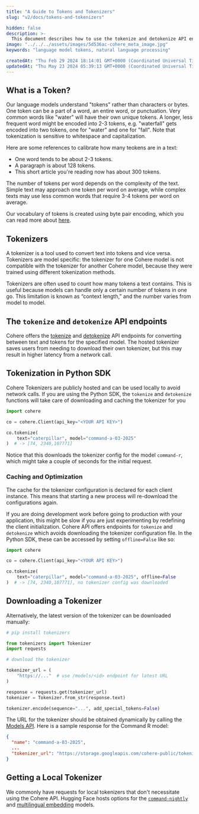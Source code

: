 ```yaml
---
title: "A Guide to Tokens and Tokenizers"
slug: "v2/docs/tokens-and-tokenizers"

hidden: false 
description: >-
  This document describes how to use the tokenize and detokenize API endpoints.
image: "../../../assets/images/5d536ac-cohere_meta_image.jpg"  
keywords: "language model tokens, natural language processing"

createdAt: "Thu Feb 29 2024 18:14:01 GMT+0000 (Coordinated Universal Time)"
updatedAt: "Thu May 23 2024 05:39:13 GMT+0000 (Coordinated Universal Time)"
---
```

## What is a Token?

Our language models understand "tokens" rather than characters or bytes. One token can be a part of a word, an entire word, or punctuation. Very common words like "water" will have their own unique tokens. A longer, less frequent word might be encoded into 2-3 tokens, e.g. "waterfall" gets encoded into two tokens, one for "water" and one for "fall". Note that tokenization is sensitive to whitespace and capitalization.

Here are some references to calibrate how many teokens are in a text:

- One word tends to be about 2-3 tokens.
- A paragraph is about 128 tokens.
- This short article you're reading now has about 300 tokens.

The number of tokens per word depends on the complexity of the text. Simple text may approach one token per word on average, while complex texts may use less common words that require 3-4 tokens per word on average.

Our vocabulary of tokens is created using byte pair encoding, which you can read more about [here](https://en.wikipedia.org/wiki/Byte_pair_encoding).

## Tokenizers

A tokenizer is a tool used to convert text into tokens and vice versa. Tokenizers are model specific: the tokenizer for one Cohere model is not compatible with the tokenizer for another Cohere model, because they were trained using different tokenization methods.

Tokenizers are often used to count how many tokens a text contains. This is useful because models can handle only a certain number of tokens in one go. This limitation is known as “context length,” and the number varies from model to model.

## The `tokenize` and `detokenize` API endpoints

Cohere offers the [tokenize](/reference/tokenize) and [detokenize](/reference/detokenize) API endpoints for converting between text and tokens for the specified model. The hosted tokenizer saves users from needing to download their own tokenizer, but this may result in higher latency from a network call.

## Tokenization in Python SDK

Cohere Tokenizers are publicly hosted and can be used locally to avoid network calls. If you are using the Python SDK, the `tokenize` and `detokenize` functions will take care of downloading and caching the tokenizer for you

```python PYTHON
import cohere

co = cohere.Client(api_key="<YOUR API KEY>")

co.tokenize(
    text="caterpillar", model="command-a-03-2025"
)  # -> [74, 2340,107771]
```

Notice that this downloads the tokenizer config for the model `command-r`, which might take a couple of seconds for the initial request.

### Caching and Optimization

The cache for the tokenizer configuration is declared for each client instance. This means that starting a new process will re-download the configurations again.

If you are doing development work before going to production with your application, this might be slow if you are just experimenting by redefining the client initialization. Cohere API offers endpoints for `tokenize` and `detokenize` which avoids downloading the tokenizer configuration file. In the Python SDK, these can be accessed by setting `offline=False` like so:

```python PYTHON
import cohere

co = cohere.Client(api_key="<YOUR API KEY>")

co.tokenize(
    text="caterpillar", model="command-a-03-2025", offline=False
)  # -> [74, 2340,107771], no tokenizer config was downloaded
```

## Downloading a Tokenizer

Alternatively, the latest version of the tokenizer can be downloaded manually:

```python PYTHON
# pip install tokenizers

from tokenizers import Tokenizer
import requests

# download the tokenizer

tokenizer_url = (
    "https://..."  # use /models/<id> endpoint for latest URL
)

response = requests.get(tokenizer_url)
tokenizer = Tokenizer.from_str(response.text)

tokenizer.encode(sequence="...", add_special_tokens=False)
```

The URL for the tokenizer should be obtained dynamically by calling the [Models API](/reference/get-model). Here is a sample response for the Command R model:

```json JSON
{  
  "name": "command-a-03-2025",  
  ...
  "tokenizer_url": "https://storage.googleapis.com/cohere-public/tokenizers/command-a-03-2025.json"
}
```

## Getting a Local Tokenizer

We commonly have requests for local tokenizers that don't necessitate using the Cohere API. Hugging Face hosts options for the [`command-nightly`](https://huggingface.co/Cohere/Command-nightly) and [multilingual embedding](https://huggingface.co/Cohere/multilingual-22-12) models.


